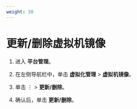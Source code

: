 ```yaml
---
weight: 30
---
```


# 更新/删除虚拟机镜像

1. 进入 **平台管理**。

1. 在左侧导航栏中，单击 **虚拟化管理** > **虚拟机镜像**。

3. 单击 ⋮ > **更新/删除**。

6. 确认后，单击 **更新/删除**。 



